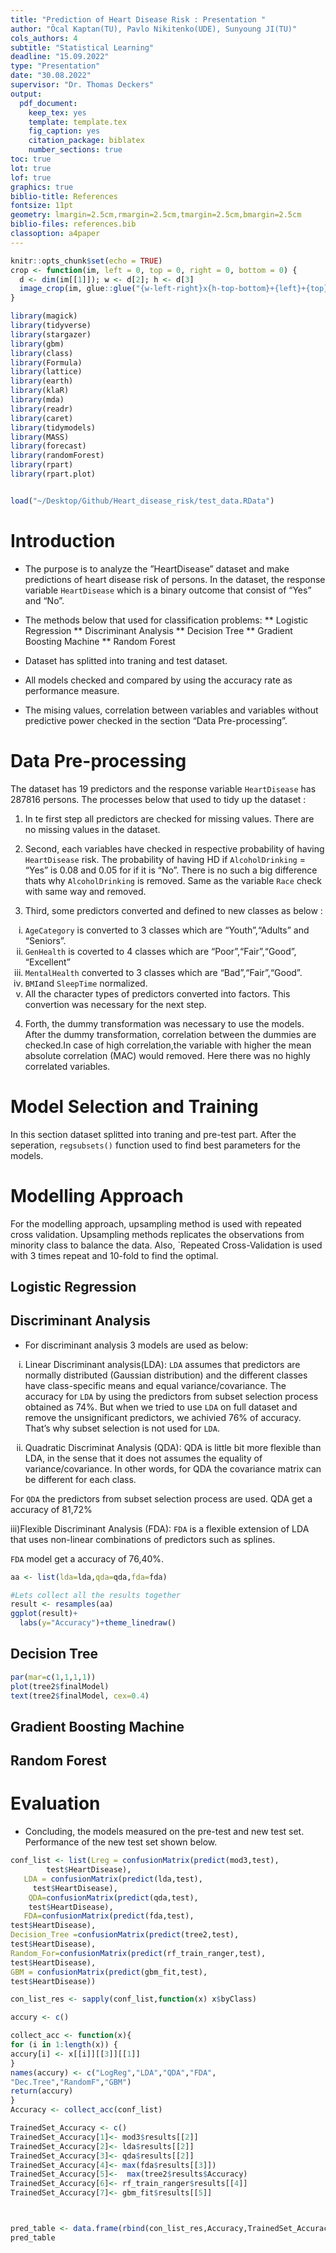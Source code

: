 ```yaml
---
title: "Prediction of Heart Disease Risk : Presentation "
author: "Öcal Kaptan(TU), Pavlo Nikitenko(UDE), Sunyoung JI(TU)"
cols_authors: 4
subtitle: "Statistical Learning"
deadline: "15.09.2022"
type: "Presentation"
date: "30.08.2022"
supervisor: "Dr. Thomas Deckers"
output:
  pdf_document:
    keep_tex: yes
    template: template.tex
    fig_caption: yes
    citation_package: biblatex
    number_sections: true
toc: true
lot: true
lof: true
graphics: true
biblio-title: References
fontsize: 11pt
geometry: lmargin=2.5cm,rmargin=2.5cm,tmargin=2.5cm,bmargin=2.5cm
biblio-files: references.bib
classoption: a4paper
---
```


<!-- % Template Version 1.1 -->
<!-- below function does some formatting for images; leave this untouched unless you know better :-) -->

```r

knitr::opts_chunk$set(echo = TRUE)
crop <- function(im, left = 0, top = 0, right = 0, bottom = 0) {
  d <- dim(im[[1]]); w <- d[2]; h <- d[3]
  image_crop(im, glue::glue("{w-left-right}x{h-top-bottom}+{left}+{top}"))
}
```

```r
library(magick)
library(tidyverse)
library(stargazer)
library(gbm)
library(class)
library(Formula)
library(lattice)
library(earth)
library(klaR)
library(mda)
library(readr)
library(caret)
library(tidymodels)
library(MASS)
library(forecast)
library(randomForest)
library(rpart)
library(rpart.plot)


load("~/Desktop/Github/Heart_disease_risk/test_data.RData")
```




# Introduction

* The purpose  is to analyze the ”HeartDisease” dataset and make predictions of heart disease risk of persons. In the dataset, the response variable `HeartDisease` which is a binary outcome that consist of "Yes" and "No".

* The methods below that used for classification problems:
** Logistic Regression
** Discriminant Analysis
** Decision Tree 
** Gradient Boosting Machine 
** Random Forest 

* Dataset has splitted into traning and test dataset.

* All models checked and compared by using the accuracy rate as performance measure.

* The mising values, correlation between variables and variables without predictive power checked in the section "Data Pre-processing".

 
# Data Pre-processing
The  dataset has 19 predictors and the response variable `HeartDisease` has 287816 persons. The processes below that used to tidy up the dataset :

1. In te first step all predictors are checked for missing values. There are no missing values in the dataset.

2. Second, each variables have checked in respective probability of having `HeartDisease` risk.
The probability of having HD if `AlcoholDrinking`  $=$ "Yes" is  0.08 and  0.05 for if it is "No". There is no such a big difference thats why `AlcoholDrinking` is removed. Same as the variable `Race` check with same way and removed. 

3. Third, some predictors converted and defined to new classes as below :
 
  i) `AgeCategory` is  converted to 3 classes which are "Youth","Adults" and "Seniors".
  ii) ` GenHealth` is coverted to 4 classes which are "Poor","Fair","Good", "Excellent"
  iii) `MentalHealth ` converted to 3 classes which are "Bad","Fair","Good".
  iv) `BMI`and `SleepTime` normalized.
  v) All the character types of predictors converted into factors. This convertion was necessary for the next step. 

4. Forth, the dummy transformation was necessary to use the models. After the dummy transformation, correlation between the dummies are checked.In case of high correlation,the variable with higher the mean absolute correlation (MAC) would removed. Here there was no highly correlated variables.
  


# Model Selection and Training
 
In this section dataset splitted into traning and pre-test part. After the seperation, `regsubsets()` function used to find best parameters for the models.


# Modelling Approach
For the  modelling approach, upsampling method is used with  repeated cross validation. Upsampling methods replicates the observations from minority class to balance the data. Also, `Repeated Cross-Validation is used with  3 times repeat and 10-fold to find the optimal. 

## Logistic Regression


## Discriminant Analysis
* For discriminant analysis 3 models are used as below:

 i) Linear Discriminant analysis(LDA):
 `LDA` assumes that predictors are normally distributed  (Gaussian distribution) and the different classes have class-specific means and equal variance/covariance.
  The accuracy for `LDA` by using the predictors from subset selection  process obtained as 74%. But when we tried to use `LDA` on full dataset and remove the unsignificant predictors, we achivied 76% of accuracy. That's why subset selection is not used for `LDA`.
 
 ii) Quadratic Discriminat Analysis (QDA):
 QDA is little bit more flexible than LDA, in the sense that it does not assumes the equality of variance/covariance. In other words, for QDA the covariance matrix can be different for each class.
 
 For `QDA` the predictors from subset selection process are used. QDA get a accuracy of 81,72%
 
 iii)Flexible Discriminant Analysis (FDA):
 `FDA` is a flexible extension of LDA that uses non-linear combinations of predictors such as splines.
 
 `FDA` model get a accuracy of 76,40%.
 
```r
aa <- list(lda=lda,qda=qda,fda=fda)

#Lets collect all the results together
result <- resamples(aa) 
ggplot(result)+
  labs(y="Accuracy")+theme_linedraw()

```
## Decision Tree 

```r
par(mar=c(1,1,1,1))
plot(tree2$finalModel)
text(tree2$finalModel, cex=0.4)
```

## Gradient Boosting Machine 



## Random Forest 



# Evaluation

* Concluding, the models measured on the pre-test and new test set. Performance of the new test set shown below. 

```r
conf_list <- list(Lreg = confusionMatrix(predict(mod3,test),
        test$HeartDisease),
   LDA = confusionMatrix(predict(lda,test),
     test$HeartDisease),
    QDA=confusionMatrix(predict(qda,test),
    test$HeartDisease),
   FDA=confusionMatrix(predict(fda,test),
test$HeartDisease),
Decision_Tree =confusionMatrix(predict(tree2,test),
test$HeartDisease),
Random_For=confusionMatrix(predict(rf_train_ranger,test),
test$HeartDisease),
GBM = confusionMatrix(predict(gbm_fit,test),
test$HeartDisease))

con_list_res <- sapply(conf_list,function(x) x$byClass)

accury <- c() 

collect_acc <- function(x){
for (i in 1:length(x)) {
accury[i] <- x[[i]][[3]][[1]]
}
names(accury) <- c("LogReg","LDA","QDA","FDA",
"Dec.Tree","RandomF","GBM")
return(accury)
}
Accuracy <- collect_acc(conf_list)

TrainedSet_Accuracy <- c()
TrainedSet_Accuracy[1]<- mod3$results[[2]]
TrainedSet_Accuracy[2]<- lda$results[[2]]
TrainedSet_Accuracy[3]<- qda$results[[2]]
TrainedSet_Accuracy[4]<- max(fda$results[[3]])
TrainedSet_Accuracy[5]<-  max(tree2$results$Accuracy)
TrainedSet_Accuracy[6]<- rf_train_ranger$results[[4]]
TrainedSet_Accuracy[7]<- gbm_fit$results[[5]]



pred_table <- data.frame(rbind(con_list_res,Accuracy,TrainedSet_Accuracy))%>%knitr::kable()
pred_table

```





